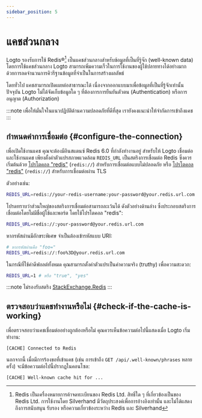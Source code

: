 ```yaml
---
sidebar_position: 5
---
```


# แคชส่วนกลาง

Logto รองรับการใช้ Redis®[^1] เป็นแคชส่วนกลางสำหรับข้อมูลที่เป็นที่รู้จัก (well-known data) โดยการใช้แคชส่วนกลาง Logto สามารถเพิ่มความเร็วในการใช้งานของผู้ใช้ปลายทางได้อย่างมาก ด้วยการลดจำนวนการคิวรีฐานข้อมูลที่จำเป็นในการสร้างผลลัพธ์

[^1]: Redis เป็นเครื่องหมายการค้าจดทะเบียนของ Redis Ltd. สิทธิ์ใด ๆ ที่เกี่ยวข้องเป็นของ Redis Ltd. การใช้งานโดย Silverhand มีวัตถุประสงค์เพื่อการอ้างอิงเท่านั้น และไม่ได้แสดงถึงการสนับสนุน รับรอง หรือความเกี่ยวข้องระหว่าง Redis และ Silverhand

โดยทั่วไป แคชสามารถเปิดเผยต่อสาธารณะได้ เนื่องจากออกแบบมาเพื่อข้อมูลที่เป็นที่รู้จักเท่านั้น ปัจจุบัน Logto ไม่ได้จัดเก็บข้อมูลใด ๆ ที่ต้องการการยืนยันตัวตน (Authentication) หรือการอนุญาต (Authorization)

:::note
เพื่อให้มั่นใจในแนวปฏิบัติด้านความปลอดภัยที่ดีที่สุด เรายังคงแนะนำให้จำกัดการเข้าถึงแคช
:::

## กำหนดค่าการเชื่อมต่อ \{#configure-the-connection}

เพื่อเปิดใช้งานแคช คุณจะต้องมีอินสแตนซ์ Redis 6.0 ที่กำลังทำงานอยู่ สำหรับให้ Logto เชื่อมต่อและใช้งานแคช เพียงตั้งค่าตัวแปรสภาพแวดล้อม `REDIS_URL` เป็นสตริงการเชื่อมต่อ Redis ซึ่งควรเริ่มต้นด้วย [โปรโตคอล "redis"](https://www.iana.org/assignments/uri-schemes/prov/redis) (`redis://`) สำหรับการเชื่อมต่อแบบไม่ปลอดภัย หรือ [โปรโตคอล "redis"](https://www.iana.org/assignments/uri-schemes/prov/rediss) (`redis://`) สำหรับการเชื่อมต่อผ่าน TLS

ตัวอย่างเช่น:

```bash
REDIS_URL=redis://your-redis-username:your-password@your.redis.url.com:6380
```

โปรดทราบว่าส่วนใหญ่ของสตริงการเชื่อมต่อสามารถละเว้นได้ ดังตัวอย่างด้านล่าง ซึ่งประกอบสตริงการเชื่อมต่อโดยไม่มีชื่อผู้ใช้และพอร์ต โดยใช้โปรโตคอล "redis":

```bash
REDIS_URL=redis://:your-password@your.redis.url.com
```

หากรหัสผ่านมีอักขระพิเศษ จำเป็นต้องเข้ารหัสแบบ URI:

```bash
# หากรหัสผ่านคือ "foo="
REDIS_URL=redis://:foo%3D@your.redis.url.com
```

ในกรณีที่ใช้ค่าดีฟอลต์ทั้งหมด คุณสามารถตั้งค่าตัวแปรเป็นค่าความจริง (truthy) เพื่อความสะดวก:

```bash
REDIS_URL=1 # หรือ "true", "yes"
```

:::note
ไม่รองรับสตริง [StackExchange.Redis](https://stackexchange.github.io/StackExchange.Redis/Configuration.html)
:::

## ตรวจสอบว่าแคชทำงานหรือไม่ \{#check-if-the-cache-is-working}

เพื่อตรวจสอบว่าแคชเชื่อมต่ออย่างถูกต้องหรือไม่ คุณควรเห็นข้อความต่อไปนี้แสดงเมื่อ Logto เริ่มทำงาน:

```
[CACHE] Connected to Redis
```

นอกจากนี้ เมื่อมีการร้องขอที่เข้าแคช (เช่น การเข้าถึง `GET /api/.well-known/phrases` หลายครั้ง) จะมีข้อความต่อไปนี้ปรากฏในคอนโซล:

```
[CACHE] Well-known cache hit for ...
```
